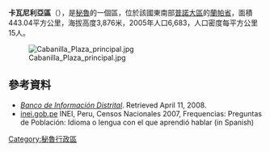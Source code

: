 '''卡瓦尼利亞區'''（{{lang-es|Distrito de Cabanilla}}），是[[秘魯|秘魯]]的一個區，位於該國東南部[[普諾大區|普諾大區]]的[[蘭帕省|蘭帕省]]，面積443.04平方公里，海拔高度3,876米，2005年人口6,683，人口密度每平方公里15人。

[[Image:Cabanilla_Plaza_principal.jpg|right]]

==參考資料==
*''[https://web.archive.org/web/20080410165254/http://desa.inei.gob.pe/mapas/bid/ Banco de Información Distrital]''. Retrieved April 11, 2008.
*[https://web.archive.org/web/20130127005551/http://iinei.inei.gob.pe/iinei/RedatamCpv2007.asp?id=ResultadosCensales%3Fori%3DC inei.gob.pe] INEI, Peru, Censos Nacionales 2007, Frequencias: Preguntas de Población: Idioma o lengua con el que aprendió hablar (in Spanish)

{{coord|15|36|56|S|70|22|00|W|source:kolossus-eswiki|display=title}}

{{Peru-geo-stub}}
[[Category:秘魯行政區|Category:秘魯行政區]]